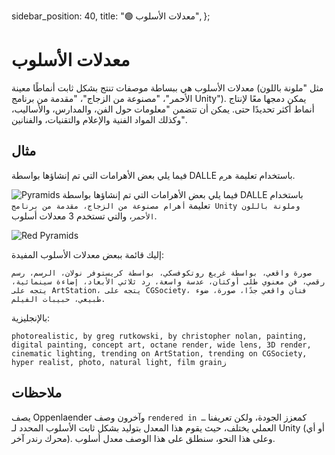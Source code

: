   sidebar_position: 40,
  title: "🟢 معدلات الأسلوب",
};

# معدلات الأسلوب

معدلات الأسلوب هي ببساطة موصفات تنتج بشكل ثابت أنماطًا معينة (مثل "ملونة باللون الأحمر"، "مصنوعة من الزجاج"، "مقدمة من برنامج Unity"). يمكن دمجها معًا لإنتاج أنماط أكثر تحديدًا حتى. يمكن أن تتضمن "معلومات حول الفن، والمدارس، والأساليب، وكذلك المواد الفنية والإعلام والتقنيات، والفنانين".

## مثال
فيما يلي بعض الأهرامات التي تم إنشاؤها بواسطة DALLE باستخدام تعليمة `هرم`.

![Pyramids](https://learnprompting.org/assets/images/pyramids-dbd24886538cd0b91495876e2ad5f70f.webp) 
فيما يلي بعض الأهرامات التي تم إنشاؤها بواسطة DALLE باستخدام تعليمة `أهرام مصنوعة من الزجاج، مقدمة من برنامج Unity وملونة باللون الأحمر`، والتي تستخدم 3 معدلات أسلوب.

![Red Pyramids](https://learnprompting.org/assets/images/red_pyramids-b699471b16904b68d72e7b2ca9343ec5.webp) 

إليك قائمة ببعض معدلات الأسلوب المفيدة:
```
صورة واقعي، بواسطة غريغ روتكوفسكي، بواسطة كريستوفر نولان، الرسم، رسم رقمي، فن معنوي طلى أوكتان، عدسة واسعة، رد ثلاثي الأبعاد، إضاءة سينمائية، يتجه على ArtStation، يتجه على CGSociety، فنان واقعي جدًا، صورة، ضوء طبيعي، حبيبات الفيلم.
```
بالإنجليزية:
```
photorealistic, by greg rutkowski, by christopher nolan, painting, digital painting, concept art, octane render, wide lens, 3D render, cinematic lighting, trending on ArtStation, trending on CGSociety, hyper realist, photo, natural light, film grainز
```
## ملاحظات

يصف Oppenlaender وآخرون وصف `rendered in …` كمعزز الجودة، ولكن تعريفنا العملي يختلف، حيث يقوم هذا المعدل بتوليد بشكل ثابت الأسلوب المحدد لـ Unity (أو أي محرك رندر آخر). وعلى هذا النحو، سنطلق على هذا الوصف معدل أسلوب.
